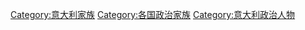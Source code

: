 [[Category:意大利家族|Category:意大利家族]]
[[Category:各国政治家族|Category:各国政治家族]]
[[Category:意大利政治人物|Category:意大利政治人物]]